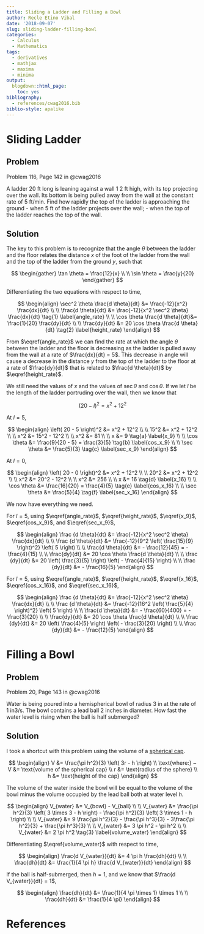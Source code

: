 ```yaml
---
title: Sliding a Ladder and Filling a Bowl
author: Recle Etino Vibal
date: '2018-09-07'
slug: sliding-ladder-filling-bowl
categories:
  - Calculus
  - Mathematics
tags:
  - derivatives
  - mathjax
  - maxima
  - minima
output:
  blogdown::html_page:
    toc: yes
bibliography:
  - references/cwag2016.bib
biblio-style: apalike
---
```


# Sliding Ladder

## Problem

Problem 116, Page 142 in @cwag2016

A ladder 20 ft long is leaning against a wall 1 2 ft high, with its top projecting over the wall. Its bottom is being pulled away from the wall at the constant rate of 5 ft/min. Find how rapidly the top of the ladder is approaching the ground 
 - when 5 ft of the ladder projects over the wall; 
 - when the top of the ladder reaches the top of the wall.
 
## Solution

The key to this problem is to recognize that the angle $\theta$ between the ladder and the floor relates the distance $x$ of the foot of the ladder from the wall and the top of the ladder from the ground $y$, such that

$$
\begin{gather}
\tan \theta = \frac{12}{x}
\\
\\
\sin \theta = \frac{y}{20}
\end{gather}
$$

Differentiating the two equations with respect to time,

$$
\begin{align}
\sec^2 \theta \frac{d \theta}{dt} &= \frac{-12}{x^2} \frac{dx}{dt}
\\
\\
\frac{d \theta}{dt} &= \frac{-12}{x^2 \sec^2 \theta} \frac{dx}{dt} \tag{1} \label{angle_rate}
\\
\\
\cos \theta \frac{d \theta}{dt}&= \frac{1}{20} \frac{dy}{dt}
\\
\\
\frac{dy}{dt} &= 20 \cos \theta \frac{d \theta}{dt} \tag{2} \label{height_rate}
\end{align}
$$

From $\eqref{angle_rate}$ we can find the rate at which the angle $\theta$ between the ladder and the floor is decreasing as the ladder is pulled away from the wall at a rate of $\frac{dx}{dt} = 5$. This decrease in angle will cause a decrease in the distance $y$ from the top of the ladder to the floor at a rate of $\frac{dy}{dt}$ that is related to $\frac{d \theta}{dt}$ by $\eqref{height_rate}$.

We still need the values of $x$ and the values of $\sec \theta$ and $\cos \theta$. If we let $l$ be the length of the ladder portruding over the wall, then we know that

$$
\left( 20 - l \right)^2 = x^2 + 12^2
$$

At $l = 5$,

$$
\begin{align}
\left( 20 - 5 \right)^2 &= x^2 + 12^2
\\
\\
15^2 &= x^2 + 12^2
\\
\\
x^2 &= 15^2 - 12^2
\\
\\
x^2 &= 81
\\
\\
x &= 9 \tag{a} \label{x_9}
\\
\\
\cos \theta &= \frac{9}{20 - 5} = \frac{3}{5} \tag{b} \label{cos_x_9}
\\
\\
\sec \theta &= \frac{5}{3} \tag{c} \label{sec_x_9}
\end{align}
$$

At $l = 0$,

$$
\begin{align}
\left( 20 - 0 \right)^2 &= x^2 + 12^2
\\
\\
20^2 &= x^2 + 12^2
\\
\\
x^2 &= 20^2 - 12^2
\\
\\
x^2 &= 256
\\
\\
x &= 16 \tag{d} \label{x_16}
\\
\\
\cos \theta &= \frac{16}{20} = \frac{4}{5} \tag{e} \label{cos_x_16}
\\
\\
\sec \theta &= \frac{5}{4} \tag{f} \label{sec_x_16}
\end{align} 
$$

We now have everything we need.

For $l = 5$, using $\eqref{angle_rate}$, $\eqref{height_rate}$, $\eqref{x_9}$, $\eqref{cos_x_9}$, and $\eqref{sec_x_9}$,

$$
\begin{align}
\frac {d \theta}{dt} &= \frac{-12}{x^2 \sec^2 \theta} \frac{dx}{dt}
\\
\\
\frac {d \theta}{dt} &= \frac{-12}{9^2 \left( \frac{15}{9} \right)^2} \left( 5 \right)
\\
\\
\frac{d \theta}{dt} &= - \frac{12}{45} = - \frac{4}{15}
\\
\\
\frac{dy}{dt} &= 20 \cos \theta \frac{d \theta}{dt}
\\
\\
\frac {dy}{dt} &= 20 \left( \frac{3}{5} \right) \left( - \frac{4}{15} \right)
\\
\\
\frac {dy}{dt} &= - \frac{16}{5}
\end{align}
$$

For $l = 5$, using $\eqref{angle_rate}$, $\eqref{height_rate}$, $\eqref{x_16}$, $\eqref{cos_x_16}$, and $\eqref{sec_x_16}$,

$$
\begin{align}
\frac {d \theta}{dt} &= \frac{-12}{x^2 \sec^2 \theta} \frac{dx}{dt}
\\
\\
\frac {d \theta}{dt} &= \frac{-12}{16^2 \left( \frac{5}{4} \right)^2} \left( 5 \right)
\\
\\
\frac{d \theta}{dt} &= - \frac{60}{400} = - \frac{3}{20}
\\
\\
\frac{dy}{dt} &= 20 \cos \theta \frac{d \theta}{dt}
\\
\\
\frac {dy}{dt} &= 20 \left( \frac{4}{5} \right) \left( - \frac{3}{20} \right)
\\
\\
\frac {dy}{dt} &= - \frac{12}{5}
\end{align}
$$

# Filling a Bowl

## Problem

Problem 20, Page 143 in @cwag2016

Water is being poured into a hemispherical bowl of radius 3 in at the rate of 1 in3/s. The bowl contains a lead ball 2 inches in diameter. How fast the water level is rising when the ball is half submerged?

## Solution

I took a shortcut with this problem using the volume of a [spherical cap](https://en.wikipedia.org/wiki/Spherical_cap).

$$
\begin{align}
V &= \frac{\pi h^2}{3} \left( 3r - h \right)
\\
\text{where:} ~ V &= \text{volume of the spherical cap}
\\
r &= \text{radius of the sphere}
\\
h &= \text{height of the cap}
\end{align}
$$

The volume of the water inside the bowl will be equal to the volume of the bowl minus the volume occupied by the lead ball both at water level $h$.

$$
\begin{align}
V_{water} &= V_{bowl} - V_{ball}
\\
\\
V_{water} &= \frac{\pi h^2}{3} \left( 3 \times 3 - h \right) - \frac{\pi h^2}{3} \left( 3 \times 1 - h \right)
\\
\\
V_{water} &= 9 \frac{\pi h^2}{3} - \frac{\pi h^3}{3} - 3\frac{\pi h^2}{3} + \frac{\pi h^3}{3}
\\
\\
V_{water} &= 3 \pi h^2 - \pi h^2
\\
\\
V_{water} &= 2 \pi h^2 \tag{3} \label{volume_water}
\end{align}
$$

Differentiating $\eqref{volume_water}$ with respect to time,

$$
\begin{align}
\frac{d V_{water}}{dt} &= 4 \pi h \frac{dh}{dt}
\\
\\
\frac{dh}{dt} &= \frac{1}{4 \pi h} \frac{d V_{water}}{dt}
\end{align}
$$

If the ball is half-submerged, then $h = 1$, and we know that $\frac{d V_{water}}{dt} = 1$,

$$
\begin{align}
\frac{dh}{dt} &= \frac{1}{4 \pi \times 1} \times 1
\\
\\
\frac{dh}{dt} &= \frac{1}{4 \pi}
\end{align}
$$

# References
